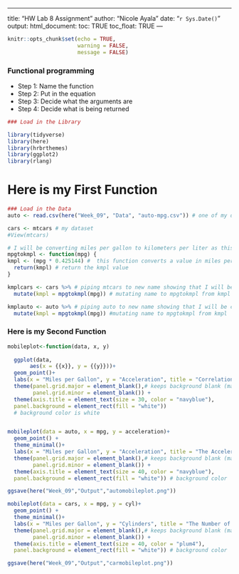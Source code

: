___
title: "HW Lab 8 Assignment"
author: "Nicole Ayala"
date: "`r Sys.Date()`"
output: 
  html_document:
    toc: TRUE
    toc_float: TRUE
---

```r
knitr::opts_chunk$set(echo = TRUE,
                      warning = FALSE,
                      message = FALSE)
```


### Functional programming

- Step 1: Name the function
- Step 2: Put in the equation
- Step 3: Decide what the arguments are
- Step 4: Decide what is being returned

```r
### Load in the Library

library(tidyverse)
library(here)
library(hrbrthemes) 
library(ggplot2)
library(rlang)
```

# Here is my First Function
```r
### Load in the Data
auto <- read.csv(here("Week_09", "Data", "auto-mpg.csv")) # one of my datasets

cars <- mtcars # my dataset
#View(mtcars)

# I will be converting miles per gallon to kilometers per liter as this was a great way to measure that a vehicle can travel while consuming a certain amount of liters of gas per km (one liter of gas) km/L is a measurement of fuel economy
mpgtokmpl <- function(mpg) {
kmpl <- (mpg * 0.425144) #  this function converts a value in miles per gallon to kilometers per liter
  return(kmpl) # return the kmpl value
}
```


```r
kmplcars <- cars %>% # piping mtcars to new name showing that I will be converting m/g to km/l with function created
  mutate(kmpl = mpgtokmpl(mpg)) # mutating name to mpgtokmpl from kmpl

kmplauto <- auto %>% # piping auto to new name showing that I will be converting m/g to km/l with function created
  mutate(kmpl = mpgtokmpl(mpg)) #mutating name to mpgtokmpl from kmpl

```

### Here is my Second Function


```r

mobileplot<-function(data, x, y)
  
  ggplot(data,
       aes(x = {{x}}, y = {{y}}))+
  geom_point()+
  labs(x = "Miles per Gallon", y = "Acceleration", title = "Correlation of the Acceleration within Cars and their Amount of Gallon Used") + # title and subtitles + x and y axes
  theme(panel.grid.major = element_blank(),# keeps background blank (maj/min)
        panel.grid.minor = element_blank()) +
  theme(axis.title = element_text(size = 30, color = "navyblue"),
  panel.background = element_rect(fill = "white"))
  # background color is white



```
 
```r
mobileplot(data = auto, x = mpg, y = acceleration)+
  geom_point() +
  theme_minimal()+
  labs(x = "Miles per Gallon", y = "Acceleration", title = "The Acceleration within Auto Mobiles and their Amount of Gallons Used") + # title  + x and y axes
  theme(panel.grid.major = element_blank(),# keeps background blank (maj/min)
        panel.grid.minor = element_blank()) +
  theme(axis.title = element_text(size = 40, color = "navyblue"),
  panel.background = element_rect(fill = "white")) # background color

ggsave(here("Week_09","Output","automobileplot.png"))
```


```r
mobileplot(data = cars, x = mpg, y = cyl)+
  geom_point() +
  theme_minimal()+
  labs(x = "Miles per Gallon", y = "Cylinders", title = "The Number of Cylinders within Cars and their Amount of Gallons Used") + # title  + x and y axes
  theme(panel.grid.major = element_blank(),# keeps background blank (maj/min)
        panel.grid.minor = element_blank()) +
  theme(axis.title = element_text(size = 40, color = "plum4"),
  panel.background = element_rect(fill = "white")) # background color

ggsave(here("Week_09","Output","carmobileplot.png"))
```
